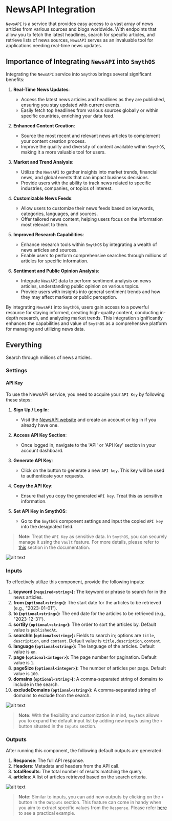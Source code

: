 
# NewsAPI Integration

`NewsAPI` is a service that provides easy access to a vast array of news articles from various sources and blogs worldwide. With endpoints that allow you to fetch the latest headlines, search for specific articles, and retrieve lists of news sources, `NewsAPI` serves as an invaluable tool for applications needing real-time news updates.

## Importance of Integrating `NewsAPI` into `SmythOS`

Integrating the `NewsAPI` service into `SmythOS` brings several significant benefits:

1. **Real-Time News Updates**:
   - Access the latest news articles and headlines as they are published, ensuring you stay updated with current events.
   - Easily fetch top headlines from various sources globally or within specific countries, enriching your data feed.

2. **Enhanced Content Creation**:
   - Source the most recent and relevant news articles to complement your content creation process.
   - Improve the quality and diversity of content available within `SmythOS`, making it a more valuable tool for users.

3. **Market and Trend Analysis**:
   - Utilize the `NewsAPI` to gather insights into market trends, financial news, and global events that can impact business decisions.
   - Provide users with the ability to track news related to specific industries, companies, or topics of interest.

4. **Customizable News Feeds**:
   - Allow users to customize their news feeds based on keywords, categories, languages, and sources.
   - Offer tailored news content, helping users focus on the information most relevant to them.

5. **Improved Research Capabilities**:
   - Enhance research tools within `SmythOS` by integrating a wealth of news articles and sources.
   - Enable users to perform comprehensive searches through millions of articles for specific information.

6. **Sentiment and Public Opinion Analysis**:
   - Integrate `NewsAPI` data to perform sentiment analysis on news articles, understanding public opinion on various topics.
   - Provide users with insights into general sentiment trends and how they may affect markets or public perception.

By integrating `NewsAPI` into `SmythOS`, users gain access to a powerful resource for staying informed, creating high-quality content, conducting in-depth research, and analyzing market trends. This integration significantly enhances the capabilities and value of `SmythOS` as a comprehensive platform for managing and utilizing news data.

## Everything

Search through millions of news articles.

### Settings

#### API Key

To use the NewsAPI service, you need to acquire your `API Key` by following these steps:

1. **Sign Up / Log In**:
   - Visit the [NewsAPI website](https://newsapi.org/) and create an account or log in if you already have one.

2. **Access API Key Section**:
   - Once logged in, navigate to the 'API' or 'API Key' section in your account dashboard.

3. **Generate API Key**:
   - Click on the button to generate a new `API key`. This key will be used to authenticate your requests.

4. **Copy the API Key**:
   - Ensure that you copy the generated `API key`. Treat this as sensitive information.

5. **Set API Key in SmythOS**:
   - Go to the `SmythOS` component settings and input the copied `API key` into the designated field.


> **Note:** Treat the `API Key` as sensitive data. In `SmythOS`, you can securely manage it using the `Vault` feature. For more details, please refer to [this](https://app.smythos.com/doc/#/vault/keysManagement) section in the documentation.

<Image src="/img/newsapi/screenshot1.png" alt="alt text" /> 

### Inputs

To effectively utilize this component, provide the following inputs:

1. **keyword (`required<string>`):** The keyword or phrase to search for in the news articles.
2. **from (`optional<string>`):** The start date for the articles to be retrieved (e.g., "2023-01-01").
3. **to (`optional<string>`):** The end date for the articles to be retrieved (e.g., "2023-12-31").
4. **sortBy (`optional<string>`):** The order to sort the articles by. Default value is `publishedAt`.
5. **searchIn (`optional<string>`):** Fields to search in; options are `title`, `description`, and `content`. Default value is `title,description,content`.
6. **language (`optional<string>`):** The language of the articles. Default value is `en`.
7. **page (`optional<integer>`):** The page number for pagination. Default value is `1`.
8. **pageSize (`optional<integer>`):** The number of articles per page. Default value is `100`.
9. **domains (`optional<string>`):** A comma-separated string of domains to include in the search.
10. **excludeDomains (`optional<string>`):** A comma-separated string of domains to exclude from the search.

<Image src="/img/newsapi/screenshot2.png" alt="alt text" />

> **Note:** With the flexibility and customization in mind, `SmythOS` allows you to expand the default input list by adding new inputs using the `+` button situated in the `Inputs` section.

### Outputs

After running this component, the following default outputs are generated:

1. **Response**: The full API response.
2. **Headers**: Metadata and headers from the API call.
3. **totalResults**: The total number of results matching the query.
4. **articles**: A list of articles retrieved based on the search criteria.

<Image src="/img/newsapi/screenshot3.png" alt="alt text" />

> **Note:** Similar to inputs, you can add new outputs by clicking on the `+` button in the `Outputs` section. This feature can come in handy when you aim to extract specific values from the `Response`. Please refer [here](https://app.smythos.com/doc/#/components/APICall?id=example-without-authentication) to see a practical example.